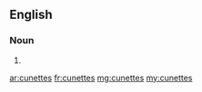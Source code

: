 ==English==

===Noun===
{{head|en|plural}}

# {{plural of|cunette|lang=en|nocat=1}}

[[ar:cunettes]]
[[fr:cunettes]]
[[mg:cunettes]]
[[my:cunettes]]